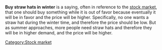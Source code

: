 
'''Buy straw hats in winter''' is a saying, often in reference to the [[stock market]], that one should buy something while it is out of favor because eventually it will be in favor and the price will be higher.  Specifically, no one wants a straw hat during the winter time, and therefore the price should be low.  But as summer approaches, more people need straw hats and therefore they will be in higher demand, and the price will be higher.
[[Category:Stock market]]